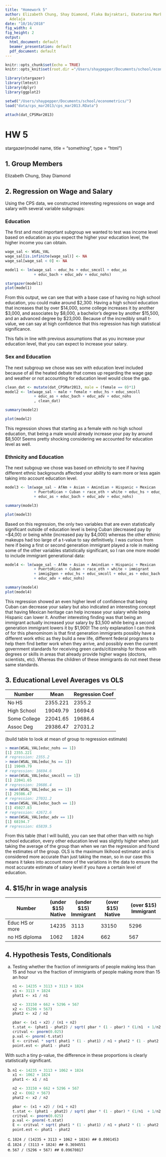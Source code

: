 ```yaml
---
title: "Homework 5"
author: Elizabeth Chung, Shay Diamond, Flaka Bajraktari, Ekaterina Marbot, and Omolara
  Adelaja
date: "10/16/2018"
fig_width: 4
fig_height: 2 
output:
  html_document: default
  beamer_presentation: default
  pdf_document: default
---
```


```r
knitr::opts_chunk$set(echo = TRUE)
knitr::opts_knit$set(root.dir ="/Users/shaypepper/Documents/school/econometrics")

library(stargazer)
library(lmtest)
library(dplyr)
library(ggplot2)

setwd("/Users/shaypepper/Documents/school/econometrics/")
load("data/cps_mar2013/cps_mar2013.RData")

attach(dat_CPSMar2013)
```

# HW 5

stargazer(model name, title = "something", type = "html")

## 1. Group Members
Elizabeth Chung, Shay Diamond

## 2. Regression on Wage and Salary

Using the CPS data, we constructed interesting regressions on wage and salary with several variable subgroups: 

### Education
The first and most important subgroup we wanted to test was income level based on education as you expect the higher your education level, the higher income you can obtain. 
```r
wage_sal <- WSAL_VAL
wage_sal[is.infinite(wage_sal)] <- NA
wage_sal[wage_sal < 0] <- NA

model1 <- lm(wage_sal ~ educ_hs + educ_smcoll + educ_as 
             + educ_bach + educ_adv + educ_nohs)

stargazer(model1)
plot(model1)
```
From this output, we can see that with a base case of having no high school education, you could make around $2,300. Having a high school education that increases that by over $14,000, some college increases it by another $3,000, and associates by $8,000, a bachelor's degree by another $15,500, and an advanced degree by $23,000. Because of the incredibly small t-value, we can say at high confidence that this regression has high statistical significance.

This falls in line with previous assumptions that as you increase your education level, that you can expect to increase your salary.

### Sex and Education
The next subgroup we chose was sex with education level included because of all the heated debate that comes up regarding the wage gap and weather or not accounting for education level would close the gap. 
```r
clean_dat <- mutate(dat_CPSMar2013, male = (female == 0)*1)
model2 <- lm(wage_sal ~ male + female + educ_hs + educ_smcoll 
             + educ_as + educ_bach + educ_adv + educ_nohs
             , clean_dat)

summary(model2)

plot(model2)
```
This regression shows that starting as a female with no high school education, that being a male would already increase your pay by around $8,500! Seems pretty shocking considering we accounted for education level as well.

### Ethnicity and Education
The next subgoup we chose was based on ethnicity to see if having different ethnic backgrounds affected your ability to earn more or less again taking into account education level. 
```r
model3 <- lm(wage_sal ~ AfAm + Asian + Amindian + Hispanic + Mexican 
             + PuertoRican + Cuban + race_oth + white + educ_hs + educ_smcoll 
             + educ_as + educ_bach + educ_adv + educ_nohs)

summary(model3)

plot(model3)
```
Based on this regression, the only two variables that are even statistically significant outside of education level is being Cuban (decreased pay by ~$4,00) or being white (increased pay by $4,000) whereas the other ethinic makeups had too large of a t-value to say definitively. I was curious from here if being a first or second generation immigrant played a role in making some of the other variables statistically significant, so I ran one more model to include immigrant generational data:

```r
model4 <- lm(wage_sal ~ AfAm + Asian + Amindian + Hispanic + Mexican 
             + PuertoRican + Cuban + race_oth + white + immigrant 
             + immig2gen + educ_hs + educ_smcoll + educ_as + educ_bach 
             + educ_adv + educ_nohs)

summary(model4)
plot(model4)
```
This regression showed an even higher level of confidence that being Cuban can decrease your salary but also indicated an interesting concept that having Mexican heritage can help increase your salary while being Hispanic can lower it. Another interesting finding was that being an immigrant actually increased your salary by $3,500 while being a second generation immigrant lowers it by $1,900! The only explanation I can think of for this phenominom is that first generation immigrants possibly have a different work ethic as they build a new life, different federal programs to help them find better work when they arrive, and possibly even the current government standards for receiving green cards/citizenship for those with degrees or skills in areas that already provide higher wages (doctors, scientists, etc). Whereas the children of these immigrants do not meet these same standards.


## 3. Educational Level Averages vs OLS
| Number | Mean | Regression Coef |
|------|---|----|
|No HS | 2355.221 | 2355.2|
|High School | 19049.79 | 16694.6 |
|Some College | 22041.65 | 19686.4 |
|Assoc Deg | 29386.47 | 27031.2 |
(build table to look at mean of group to regression estimate)
```r
> mean(WSAL_VAL[educ_nohs == 1])
[1] 2355.221
# regression: 2355.2
> mean(WSAL_VAL[educ_hs == 1])
[1] 19049.79
# regression: 16694.6
> mean(WSAL_VAL[educ_smcoll == 1])
[1] 22041.65
# regression: 19686.4
> mean(WSAL_VAL[educ_as == 1])
[1] 29386.47
# regression: 27031.2
> mean(WSAL_VAL[educ_bach == 1])
[1] 45027.83
# regression: 42672.6
> mean(WSAL_VAL[educ_adv == 1])
[1] 68194.7
# regression: 65839.5
```

From this table (that I will build), you can see that other than with no high school education, every other education level was slightly higher when just taking the average of the group than when we ran the regression and found the estimates of the group. OLS is the maximum likihood estimator and is considered more accurate than just taking the mean, so in our case this means it takes into account more of the variations in the data to ensure the most accurate estimate of salary level if you have a certain level of education.

## 4. $15/hr in wage analysis

| Number | (under $15) Native	| (under $15) Immigrant |	(over $15) Native |	(over $15) Immigrant |
|------|---|----|----|-----|
| Educ HS or more |	14235 |	3113 |	33150 | 5296
| no HS diploma	| 1062 | 1824 | 662	| 567

## 4. Hypothesis Tests, Conditionals

a. Testing whether the fraction of immigrants of people making less than 15 and hour vs the fraction of immigrants of people making more than 15 an hour
    
    ```r
    n1 <- 14235 + 3113 + 3113 + 1824
    x1 <- 3113 + 1824
    phat1 <- x1 / n1
    
    n2 <- 33150 + 662 + 5296 + 567
    x2 <- (5296 + 567) 
    phat2 <- x2 / n2 
      
    pbar <- (x1 + x2) / (n1 + n2)
    t.stat <- (phat1 - phat2) / sqrt( pbar * (1 - pbar) * (1/n1  + 1/n2))
    critval <- pnorm(0.025)
    p.val <- pnorm(-t.stat)
    E <- critval * sqrt( phat1 * (1 - phat1) / n1 + phat2 * (1 - phat2 ) / n2)
    point.est <- phat1 - phat2
    ```

\begin{align}
\begin{split} \nonumber
  z &= `r t.stat` \\
  p \mathrm{-value} &= `r p.val` \\
  E &= `r E` \\
  `r point.est - E` & \leq p_1 - p_2 \leq `r point.est + E` 
\end{split}
\end{align}

With such a tiny p-value, the difference in these proportions is clearly statistically significant. 

b. 
    ```r
    n1 <- 14235 + 3113 + 1062 + 1824
    x1 <- 1062 + 1824
    phat1 <- x1 / n1
    
    n2 <- 33150 + 662 + 5296 + 567
    x2 <- (662 + 567) 
    phat2 <- x2 / n2 
      
    pbar <- (x1 + x2) / (n1 + n2)
    t.stat <- (phat1 - phat2) / sqrt( pbar * (1 - pbar) * (1/n1  + 1/n2))
    critval <- pnorm(0.025)
    p.val <- pnorm(-t.stat)
    E <- critval * sqrt( phat1 * (1 - phat1) / n1 + phat2 * (1 - phat2 ) / n2)
    point.est <- phat1 - phat2
    ```

\begin{align}
\begin{split} \nonumber
  z &= `r t.stat` \\
  p \mathrm{-value} &= `r p.val` \\
  E &= `r E` \\
  `r point.est - E` & \leq p_1 - p_2 \leq `r point.est + E` 
\end{split}
\end{align}

c. ``1824 / (14235 + 3113 + 1062 + 1824) ## 0.0901453``
d. ``1824 / (3113 + 1824) ## 0.3694551`` 
e. ``567 / (5296 + 567) ## 0.09670817``